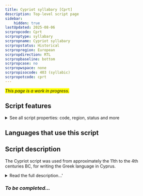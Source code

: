 ```yaml
---
title: Cypriot syllabary [Cprt]
description: Top-level script page
sidebar:
    hidden: true
lastUpdated: 2025-08-06
scrpropcode: Cprt
scrproptype: syllabary
scrpropname: Cypriot syllabary
scrpropstatus: Historical
scrpropregion: European
scrpropdirection: RTL
scrpropbaseline: bottom
scrpropcase: no
scrpropwspace: none
scrpropisocode: 403 (syllabic)
scrpropotcode: cprt
---
```


<span style='background-color:yellow'>_This page is a work in progress._</span>


## Script features

<details>
<summary> See all script properties: code, region, status and more</summary>
<ScriptInfo />
</details>

## Languages that use this script

<WsList script='Cprt' wsMax='5' />

## Script description

The Cypriot script was used from approximately the 11th to the 4th centuries BC, for writing the Greek language in Cyprus.

<details><summary>Read the full description...'</summary>_Not yet available._</details>

### _To be completed..._

